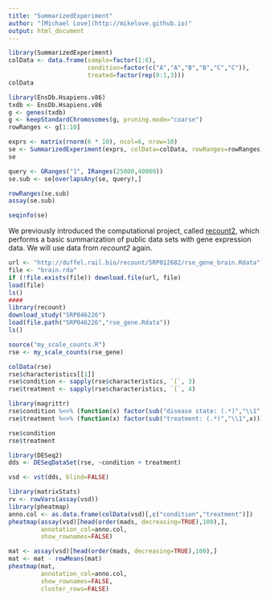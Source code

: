 ```yaml
---
title: "SummarizedExperiment"
author: "[Michael Love](http://mikelove.github.io)"
output: html_document
---
```


```r
library(SummarizedExperiment)
colData <- data.frame(sample=factor(1:6),
                      condition=factor(c("A","A","B","B","C","C")),
                      treated=factor(rep(0:1,3)))
colData
```

```r
library(EnsDb.Hsapiens.v86)
txdb <- EnsDb.Hsapiens.v86
g <- genes(txdb)
g <- keepStandardChromosomes(g, pruning.mode="coarse")
rowRanges <- g[1:10]
```

```r
exprs <- matrix(rnorm(6 * 10), ncol=6, nrow=10)
se <- SummarizedExperiment(exprs, colData=colData, rowRanges=rowRanges)
se
```

```r
query <- GRanges("1", IRanges(25000,40000))
se.sub <- se[overlapsAny(se, query),]
```

```r
rowRanges(se.sub)
assay(se.sub)
```

```r
seqinfo(se)
```

We previously introduced the computational project, called 
[recount2](https://jhubiostatistics.shinyapps.io/recount/), which performs a
basic summarization of public data sets with gene expression data. We
will use data from *recount2* again.

```r
url <- "http://duffel.rail.bio/recount/SRP012682/rse_gene_brain.Rdata"
file <- "brain.rda"
if (!file.exists(file)) download.file(url, file)
load(file)
ls()
####
library(recount)
download_study("SRP046226")
load(file.path("SRP046226","rse_gene.Rdata"))
ls()
```

```r
source("my_scale_counts.R")
rse <- my_scale_counts(rse_gene)
```

```r
colData(rse)
rse$characteristics[[1]]
rse$condition <- sapply(rse$characteristics, `[`, 3)
rse$treatment <- sapply(rse$characteristics, `[`, 4)

library(magrittr)
rse$condition %<>% (function(x) factor(sub("disease state: (.*)","\\1",x)))
rse$treatment %<>% (function(x) factor(sub("treatment: (.*)","\\1",x)))

rse$condition
rse$treatment

library(DESeq2)
dds <- DESeqDataSet(rse, ~condition + treatment)

vsd <- vst(dds, blind=FALSE)

library(matrixStats)
rv <- rowVars(assay(vsd))
library(pheatmap)
anno.col <- as.data.frame(colData(vsd)[,c("condition","treatment")])
pheatmap(assay(vsd)[head(order(mads, decreasing=TRUE),100),],
         annotation_col=anno.col,
         show_rownames=FALSE)

mat <- assay(vsd)[head(order(mads, decreasing=TRUE),100),]
mat <- mat - rowMeans(mat)
pheatmap(mat,
         annotation_col=anno.col,
         show_rownames=FALSE,
         cluster_rows=FALSE)
```
